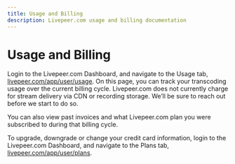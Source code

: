 ```yaml
---
title: Usage and Billing
description: Livepeer.com usage and billing documentation
---
```


# Usage and Billing

Login to the Livepeer.com Dashboard, and navigate to the Usage tab,
[livepeer.com/app/user/usage](/app/user/usage). On this page, you can track your
transcoding usage over the current billing cycle. Livepeer.com does not
currently charge for stream delivery via CDN or recording storage. We’ll be sure
to reach out before we start to do so.

You can also view past invoices and what Livepeer.com plan you were subscribed
to during that billing cycle.

To upgrade, downgrade or change your credit card information, login to the
Livepeer.com Dashboard, and navigate to the Plans tab,
[livepeer.com/app/user/plans](/app/user/plans).
